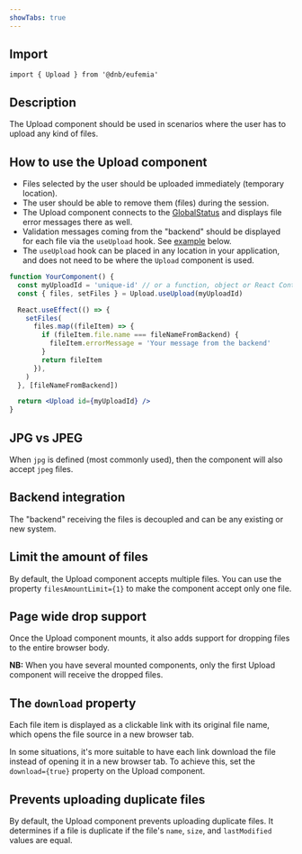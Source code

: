 ```yaml
---
showTabs: true
---
```


## Import

```tsx
import { Upload } from '@dnb/eufemia'
```

## Description

The Upload component should be used in scenarios where the user has to upload any kind of files.

## How to use the Upload component

- Files selected by the user should be uploaded immediately (temporary location).
- The user should be able to remove them (files) during the session.
- The Upload component connects to the [GlobalStatus](/uilib/components/global-status) and displays file error messages there as well.
- Validation messages coming from the "backend" should be displayed for each file via the `useUpload` hook. See [example](/uilib/components/upload/#upload-error-message) below.
- The `useUpload` hook can be placed in any location in your application, and does not need to be where the `Upload` component is used.

```jsx
function YourComponent() {
  const myUploadId = 'unique-id' // or a function, object or React Context reference
  const { files, setFiles } = Upload.useUpload(myUploadId)

  React.useEffect(() => {
    setFiles(
      files.map((fileItem) => {
        if (fileItem.file.name === fileNameFromBackend) {
          fileItem.errorMessage = 'Your message from the backend'
        }
        return fileItem
      }),
    )
  }, [fileNameFromBackend])

  return <Upload id={myUploadId} />
}
```

## JPG vs JPEG

When `jpg` is defined (most commonly used), then the component will also accept `jpeg` files.

## Backend integration

The "backend" receiving the files is decoupled and can be any existing or new system.

## Limit the amount of files

By default, the Upload component accepts multiple files. You can use the property `filesAmountLimit={1}` to make the component accept only one file.

## Page wide drop support

Once the Upload component mounts, it also adds support for dropping files to the entire browser body.

**NB:** When you have several mounted components, only the first Upload component will receive the dropped files.

## The `download` property

Each file item is displayed as a clickable link with its original file name, which opens the file source in a new browser tab.

In some situations, it's more suitable to have each link download the file instead of opening it in a new browser tab. To achieve this, set the `download={true}` property on the Upload component.

## Prevents uploading duplicate files

By default, the Upload component prevents uploading duplicate files.
It determines if a file is duplicate if the file's `name`, `size`, and `lastModified` values are equal.
